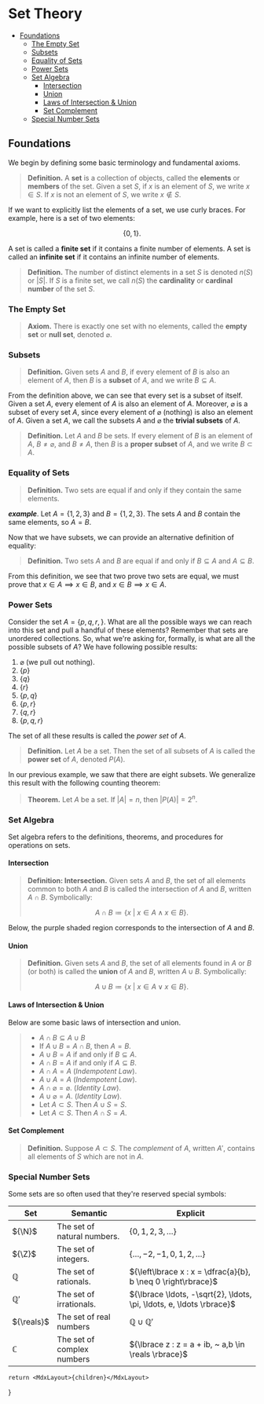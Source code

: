 
# Set Theory

<TOC>

- [Foundations](#foundations)
  - [The Empty Set](#the-empty-set)
  - [Subsets](#subsets)
  - [Equality of Sets](#equality-of-sets)
  - [Power Sets](#power-sets)
  - [Set Algebra](#set-algebra)
    - [Intersection](#intersection)
    - [Union](#union)
    - [Laws of Intersection \& Union](#laws-of-intersection--union)
    - [Set Complement](#set-complement)
  - [Special Number Sets](#special-number-sets)

</TOC>

## Foundations
We begin by defining some basic terminology and fundamental axioms.

> **Definition.** A **set** is a collection of objects, called the **elements** or **members** of the set. Given a set ${S,}$ if ${x}$ is an element of ${S,}$ we write ${x \in S.}$ If ${x}$ is not an element of ${S,}$ we write ${x \notin S.}$

If we want to explicitly list the elements of a set, we use curly braces. For example, here is a set of two elements:

$$
    \lbrace 0, 1 \rbrace.
$$

A set is called a **finite set** if it contains a finite number of elements. A set is called an **infinite set** if it contains an infinite number of elements.

> **Definition.** The number of distinct elements in a set ${S}$ is denoted ${n(S)}$ or ${\lvert S \rvert.}$ If ${S}$ is a finite set, we call ${n(S)}$ the **cardinality** or **cardinal number** of the set ${S.}$


### The Empty Set
> __Axiom.__ There is exactly one set with no elements, called the __empty set__ or __null set__, denoted ${\varnothing.}$

### Subsets
> __Definition.__ Given sets ${A}$ and ${B,}$ if every element of ${B}$ is also an element of ${A,}$ then ${B}$ is a __subset__ of ${A,}$ and we write ${B \subseteq A.}$

From the definition above, we can see that every set is a subset of itself. Given a set ${A,}$ every element of ${A}$ is also an element of ${A.}$ Moreover, ${\varnothing}$ is a subset of every set ${A,}$ since every element of ${\varnothing}$ (nothing) is also an element of ${A.}$ Given a set ${A,}$ we call the subsets ${A}$ and ${\varnothing}$ the __trivial subsets__ of ${A.}$

> __Definition.__ Let ${A}$ and ${B}$ be sets. If every element of ${B}$ is an element of ${A,}$ ${B \neq \varnothing,}$ and ${B \neq A,}$ then ${B}$ is a __proper subset__ of ${A,}$ and we write ${B \subset A.}$


<SubsetFig/>

### Equality of Sets
> __Definition.__ Two sets are equal if and only if they contain the same elements.

__*example*__. Let ${A = \lbrace 1,2,3 \rbrace}$ and ${B = \lbrace 1,2,3 \rbrace.}$ The sets ${A}$ and ${B}$ contain the same elements, so ${A = B.}$ 

Now that we have subsets, we can provide an alternative definition of equality:

> __Definition.__ Two sets ${A}$ and ${B}$ are equal if and only if ${B \subseteq A}$ and ${A \subseteq B.}$

From this definition, we see that two prove two sets are equal, we must prove that ${x \in A \implies x \in B,}$ and ${x \in B \implies x \in A.}$ 

### Power Sets
Consider the set ${A = \lbrace p, q, r, \rbrace.}$ What are all the possible ways we can reach into this set and pull a handful of these elements? Remember that sets are unordered collections. So, what we're asking for, formally, is what are all the possible subsets of ${A}$? We have following possible results:

1. ${\varnothing}$ (we pull out nothing).
2. ${\lbrace p \rbrace}$
3. ${\lbrace q \rbrace}$
4. ${\lbrace r \rbrace}$
5. ${\lbrace p, q \rbrace}$
6. ${\lbrace p, r \rbrace}$
7. ${\lbrace q, r \rbrace}$
8. ${\lbrace p, q, r \rbrace}$

The set of all these results is called the _power set_ of ${A.}$ 

> __Definition.__ Let ${A}$ be a set. Then the set of all subsets of ${A}$ is called the __power set__ of ${A,}$ denoted ${P(A).}$

In our previous example, we saw that there are eight subsets. We generalize this result with the following counting theorem:

> __Theorem.__ Let ${A}$ be a set. If ${\lvert A \rvert = n,}$ then ${\lvert P(A) \rvert = 2^n.}$

### Set Algebra
Set algebra refers to the definitions, theorems, and procedures for operations on sets.

#### Intersection
> __Definition: Intersection.__ Given sets ${A}$ and ${B,}$ the set of all elements common to both ${A}$ and ${B}$ is called the intersection of ${A}$ and ${B,}$ written ${A \cap B.}$ Symbolically:
>
> $$
>    A \cap B \coloneqq \lbrace x ~|~ x \in A \land x \in B \rbrace.
> $$

Below, the purple shaded region corresponds to the intersection of ${A}$ and ${B.}$


<IntersectionFig/>

#### Union
> __Definition.__ Given sets ${A}$ and ${B,}$ the set of all elements found in ${A}$ or ${B}$ (or both) is called the __union__ of ${A}$ and ${B,}$ written ${A \cup B.}$ Symbolically:
>
> $$
>    A \cup B \coloneqq \lbrace x ~|~ x \in A \lor x \in B \rbrace.
> $$

#### Laws of Intersection & Union
Below are some basic laws of intersection and union.

> - ${A \cap B \subseteq A \cup B}$
> - If ${A \cup B = A \cap B,}$ then ${A = B.}$
> - ${A \cup B = A}$ if and only if ${B \subseteq A.}$
> - ${A \cap B = A}$ if and only if ${A \subseteq B.}$
> - ${A \cap A = A}$ (_Indempotent Law_).
> - ${A \cup A = A}$ (_Indempotent Law_).
> - ${A \cap \varnothing = \varnothing.}$ (_Identity Law_).
> - ${A \cup \varnothing = A.}$ (_Identity Law_).
> - Let ${A \subset S.}$ Then ${A \cup S = S.}$
> - Let ${A \subset S.}$ Then ${A \cap S = A.}$

#### Set Complement

> __Definition.__ Suppose ${A \subset S.}$ The _complement_ of ${A,}$ written ${A',}$ contains all elements of ${S}$ which are not in ${A.}$  


### Special Number Sets
Some sets are so often used that they're reserved special symbols:

| Set             | Semantic                    | Explicit                                                              |
| --------------- | --------------------------- | --------------------------------------------------------------------- |
| ${\N}$          | The set of natural numbers. | ${\lbrace 0, 1, 2, 3, \ldots \rbrace}$                                |
| ${\Z}$          | The set of integers.        | ${\lbrace \ldots, -2,-1, 0, 1, 2, \ldots \rbrace}$                    |
| ${\mathbb{Q}}$  | The set of rationals.       | ${\left\lbrace x : x = \dfrac{a}{b}, b \neq 0 \right\rbrace}$         |
| ${\mathbb{Q}'}$ | The set of irrationals.     | ${\lbrace \ldots, -\sqrt{2}, \ldots, \pi, \ldots, e, \ldots \rbrace}$ |
| ${\reals}$      | The set of real numbers     | ${\mathbb{Q} \cup \mathbb{Q}'}$                                       |
| ${\mathbb{C}}$  | The set of complex numbers  | ${\lbrace z : z = a + ib, ~ a,b \in \reals \rbrace}$                  |
 

    return <MdxLayout>{children}</MdxLayout>

}
